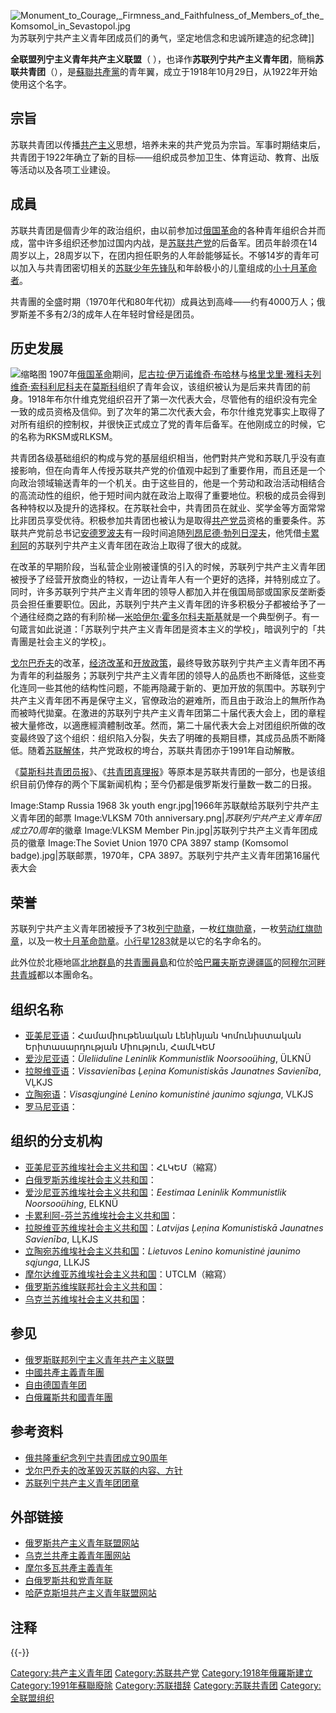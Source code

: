{{Multiple issues|
{{No footnotes|time=2021-01-08T06:15:19+00:00}}
{{Refimprove|time=2021-01-08T06:15:19+00:00}}
}}
{{Infobox Political Youth Organization
|name_Chinese = 全联盟列宁主义青年共产主义联盟
|name_native = {{lang|ru|Всесоюзный Ленинский Коммунистический Союз Молодёжи}}
|colorcode = #C90800
|logo = [[File:Komsomol_Emblema.svg|150px]]
|chairperson =
|secretary =
|founded = 1918年10月29日
|dissolved = 1991年9月
|headquarters =
|mother_party = {{CPSU}}
|international = <!-- 注释: [[檔案:Wfdy_logo.png|20px]] --> [[世界民主青年联盟|世界民主青年联盟]]
| song= [[列宁颂歌|战斗将再次持续]]
|regional1_type =
|regional1_name =
|website =
|age=14岁－28岁
|newspaper= [[共青团真理报|共青团真理报]]
}}
{{组织奖励|{{列宁勋章|type = organization}} {{列宁勋章|type = organization}} {{列宁勋章|type = organization}} {{十月革命勋章|type = organization}} {{红旗勋章|type = organization}} {{劳动红旗勋章|type = organization}}}}
[[File:Monument_to_Courage,_Firmness_and_Faithfulness_of_Members_of_the_Komsomol_in_Sevastopol.jpg|thumb]]为苏联列宁共产主义青年团成员们的勇气，坚定地信念和忠诚所建造的纪念碑]]

'''全联盟列宁主义青年共产主义联盟'''（{{lang-ru|Всесоюзный Ленинский Коммунистический Союз Молодёжи (ВЛКСМ)}} {{Audio|Ru-Vsesoyuzny_Leninsky_Kommunistichesky_Soyuz_Molodyozhi_(VLKSM).ogg|聆听}}），也译作'''苏联列宁共产主义青年团'''，簡稱'''苏联共青团'''（{{lang|ru|Комсомол}}），是[[蘇聯共產黨|蘇聯共產黨]]的青年翼，成立于1918年10月29日，从1922年开始使用这个名字。

== 宗旨 ==
苏联共青团以传播[[共产主义|共产主义]]思想，培养未来的共产党员为宗旨。军事时期结束后，共青团于1922年确立了新的目标——组织成员参加卫生、体育运动、教育、出版等活动以及各项工业建设。

== 成員 ==
苏联共青团是個青少年的政治组织，由以前参加过[[俄国革命|俄国革命]]的各种青年组织合并而成，當中许多组织还参加过国内内战，是[[苏联共产党|苏联共产党]]的后备军。团员年龄须在14周岁以上，28周岁以下，在团内担任职务的人年龄能够延长。不够14岁的青年可以加入与共青团密切相关的[[苏联少年先锋队|苏联少年先锋队]]和年龄极小的儿童组成的[[小十月革命者|小十月革命者]]{{NoteTag|少先队和小十月革命者都是为儿童提供具有政治指导性的教育与娱乐活动以期最后参加共青团的预备组织。少先队组成大队，每个大队都隶属于一个共青团的基层组织。}}。

共青團的全盛时期（1970年代和80年代初）成員达到高峰——约有4000万人；俄罗斯差不多有2/3的成年人在年轻时曾经是团员。

== 历史发展 ==
[[File:RIAN_archive_140977_21st_Komsomol_congress_-_Viktor_Mironenko_steps_down.jpg|缩略图]]
1907年[[1905年俄国革命|俄国革命]]期间，[[尼古拉·伊万诺维奇·布哈林|尼古拉·伊万诺维奇·布哈林]]与[[格里戈里·雅科夫列维奇·索科利尼科夫|格里戈里·雅科夫列维奇·索科利尼科夫]]在[[莫斯科|莫斯科]]组织了青年会议，该组织被认为是后来共青团的前身。1918年布尔什维克党组织召开了第一次代表大会，尽管他有的组织没有完全一致的成员资格及信仰。到了次年的第二次代表大会，布尔什维克党事实上取得了对所有组织的控制权，并很快正式成立了党的青年后备军。在他刚成立的时候，它的名称为RKSM或RLKSM。

共青团各级基础组织的构成与党的基层组织相当，他們對共产党和苏联几乎没有直接影响，但在向青年人传授苏联共产党的价值观中起到了重要作用，而且还是一个向政治领域输送青年的一个机关。由于这些目的，他是一个劳动和政治活动相结合的高流动性的组织，他于短时间内就在政治上取得了重要地位。积极的成员会得到各种特权以及提升的选择权。在苏联社会中，共青团员在就业、奖学金等方面常常比非团员享受优待。积极参加共青团也被认为是取得[[苏联共产党|共产党员]]资格的重要条件。苏联共产党前总书记[[安德罗波夫|安德罗波夫]]有一段时间追随[[列昂尼德·勃列日涅夫|列昂尼德·勃列日涅夫]]，他凭借[[卡累利阿|卡累利阿]]的苏联列宁共产主义青年团在政治上取得了很大的成就。

在改革的早期阶段，当私营企业刚被谨慎的引入的时候，苏联列宁共产主义青年团被授予了经营开放商业的特权，一边让青年人有一个更好的选择，并特别成立了{{le|青年科学及技术中心|Center for Scientific and Technical Creativity of the Youth}}。同时，许多苏联列宁共产主义青年团的领导人都加入并在俄国局部或国家反垄断委员会担任重要职位。因此，苏联列宁共产主义青年团的许多积极分子都被给予了一个通往经商之路的有利阶梯—[[米哈伊尔·霍多尔科夫斯基|米哈伊尔·霍多尔科夫斯基]]就是一个典型例子。有一句箴言如此说道：「苏联列宁共产主义青年团是资本主义的学校」，暗讽列宁的「共青團是社会主义的学校」。

[[戈尔巴乔夫|戈尔巴乔夫]]的改革，[[经济改革|经济改革]]和[[开放政策|开放政策]]，最终导致苏联列宁共产主义青年团不再为青年的利益服务；苏联列宁共产主义青年团的领导人的品质也不断降低，这些变化连同一些其他的结构性问题，不能再隐藏于新的、更加开放的氛围中。苏联列宁共产主义青年团不再是保守主义，官僚政治的避难所，而且由于政治上的無所作為而被時代拋棄。在激进的苏联列宁共产主义青年团第二十届代表大会上，团的章程被大量修改，以適應經濟體制改革。然而，第二十届代表大会上对团组织所做的改变最终毁了这个组织：组织陷入分裂，失去了明確的長期目標，其成员品质不断降低。随着[[苏联解体|苏联解体]]，共产党政权的垮台，苏联共青团亦于1991年自动解散。

《[[莫斯科共青团员报|莫斯科共青团员报]]》、《[[共青团真理报|共青团真理报]]》等原本是苏联共青团的一部分，也是该组织目前仍倖存的两个下属新闻机构；至今仍都是俄罗斯发行量数一数二的日报。

<gallery>
Image:Stamp Russia 1968 3k youth engr.jpg|1966年苏联献给苏联列宁共产主义青年团的邮票
Image:VLKSM 70th anniversary.png|''苏联列宁共产主义青年团成立70周年''的徽章
Image:VLKSM Member Pin.jpg|苏联列宁共产主义青年团成员的徽章
Image:The Soviet Union 1970 CPA 3897 stamp (Komsomol badge).jpg|苏联邮票，1970年，CPA 3897。苏联列宁共产主义青年团第16届代表大会
</gallery>

== 荣誉 ==
苏联列宁共产主义青年团被授予了3枚[[列宁勋章|列宁勋章]]，一枚[[红旗勋章|红旗勋章]]，一枚[[劳动红旗勋章|劳动红旗勋章]]，以及一枚[[十月革命勋章|十月革命勋章]]。[[小行星1283|小行星1283]]就是以它的名字命名的。

此外位於北極地區[[北地群島|北地群島]]的[[共青團員島|共青團員島]]和位於[[哈巴羅夫斯克邊疆區|哈巴羅夫斯克邊疆區]]的[[阿穆尔河畔共青城|阿穆尔河畔共青城]]都以本團命名。

== 组织名称 ==
* [[亚美尼亚语|亚美尼亚语]]：Համամիութենական Լենինյան Կոմունիստական Երիտասարդության Միություն, ՀամԼԿԵՄ
* [[爱沙尼亚语|爱沙尼亚语]]：''Üleliiduline Leninlik Kommunistlik Noorsooühing'', ÜLKNÜ
* [[拉脱维亚语|拉脱维亚语]]：''Vissavienības Ļeņina Komunistiskās Jaunatnes Savienība'', VĻKJS
* [[立陶宛语|立陶宛语]]：''Visasąjunginė Lenino komunistinė jaunimo sąjunga'', VLKJS
* [[罗马尼亚语|罗马尼亚语]]：''{{lang|ro|Uniunea Tineretului Comunist Leninist din URSS}}''

== 组织的分支机构 ==
* [[亚美尼亚苏维埃社会主义共和国|亚美尼亚苏维埃社会主义共和国]]：ՀԼԿԵՄ（縮寫）
* [[白俄罗斯苏维埃社会主义共和国|白俄罗斯苏维埃社会主义共和国]]：{{lang|bg|Ленинский Коммунистический Союз Молодежи Белоруссии, ЛКСМБ}}
* [[爱沙尼亚苏维埃社会主义共和国|爱沙尼亚苏维埃社会主义共和国]]：''Eestimaa Leninlik Kommunistlik Noorsooühing'', ELKNÜ
* [[卡累利阿-芬兰苏维埃社会主义共和国|卡累利阿-芬兰苏维埃社会主义共和国]]：{{lang|ru|Ленинский коммунистический союз молодежи Карело-Финской ССР, ЛКСМ КФССР}}
* [[拉脱维亚苏维埃社会主义共和国|拉脱维亚苏维埃社会主义共和国]]：''Latvijas Ļeņina Komunistiskā Jaunatnes Savienība'', LĻKJS
* [[立陶宛苏维埃社会主义共和国|立陶宛苏维埃社会主义共和国]]：''Lietuvos Lenino komunistinė jaunimo sąjunga'', LLKJS
* [[摩尔达维亚苏维埃社会主义共和国|摩尔达维亚苏维埃社会主义共和国]]：UTCLM（縮寫）
* [[俄罗斯苏维埃联邦社会主义共和国|俄罗斯苏维埃联邦社会主义共和国]]：{{lang|ru|Ленинский коммунистический союз молодёжи РСФСР, ЛКСМ РСФСР}}
* [[乌克兰苏维埃社会主义共和国|乌克兰苏维埃社会主义共和国]]：{{lang|uk| Ленинский Коммунистический Союз Молодёжи Украины, ЛКСМУ}}

== 参见 ==
* [[俄罗斯联邦列宁主义青年共产主义联盟|俄罗斯联邦列宁主义青年共产主义联盟]]
* [[中國共產主義青年團|中國共產主義青年團]]
* [[自由德国青年团|自由德国青年团]]
* [[白俄羅斯共和國青年團|白俄羅斯共和國青年團]]

== 参考资料 ==
{{Reflist}}
* [http://www.cccpism.com/book/pioneer90.htm 俄共隆重纪念列宁共青团成立90周年]{{Wayback|url=http://www.cccpism.com/book/pioneer90.htm |date=20081211192813 }}
* [http://www.cccpism.com/book/lilun/gehui.htm 戈尔巴乔夫的改革毁灭苏联的内容、方针]{{Wayback|url=http://www.cccpism.com/book/lilun/gehui.htm |date=20081203205002 }}
* [http://www.cccpism.com/book/lilun/gqtz.htm 苏联列宁共产主义青年团团章]{{Wayback|url=http://www.cccpism.com/book/lilun/gqtz.htm |date=20081211192753 }}

== 外部链接 ==
* [http://komsomolrf.ru/ 俄罗斯共产主义青年联盟网站]{{Wayback|url=http://komsomolrf.ru/ |date=20111221092623 }}
* [https://web.archive.org/web/20120114143556/http://lenkomsomol.net.ua/ 乌克兰共產主義青年團网站]
* [https://web.archive.org/web/20110820152518/http://utcm.md/ 摩尔多瓦共產主義青年]
* [http://www.brsm.by/ 白俄罗斯共和党青年联]{{Wayback|url=http://www.brsm.by/ |date=20111119163136 }}
* [https://web.archive.org/web/20111124033244/http://www.neokomsomol.kz/ 哈萨克斯坦共产主义青年联盟网站]

== 注释 ==
{{NoteFoot}}

{{-}}
{{共产主义青年团}}
{{苏联共产党}}
[[Category:共产主义青年团|Category:共产主义青年团]]
[[Category:苏联共产党|Category:苏联共产党]]
[[Category:1918年俄羅斯建立|Category:1918年俄羅斯建立]]
[[Category:1991年蘇聯廢除|Category:1991年蘇聯廢除]]
[[Category:苏联措辞|Category:苏联措辞]]
[[Category:苏联共青团|Category:苏联共青团]]
[[Category:全联盟组织|Category:全联盟组织]]